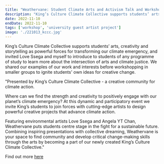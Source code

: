 ```yaml
---
title: "Weathervane: Student Climate Arts and Activism Talk and Workshop with Love Ssega for King's Culture, KCL"
description: "King’s Culture Climate Collective supports students’ arts, creativity and storytelling as powerful forces for transforming our climate emergency, and invited Love Ssega and myself to introduce to students of any programme of study to learn more about the intersection of arts and climate justice. We shared our examples of our work and interests before workshopping in smaller groups to ignite students' own ideas for creative change.  "
date: 2022-11-10
endDate: 2022-11-10
tags: ['workshop', 'university guest artist project']
image: './221013_kccc.jpg'
---
```


King’s Culture Climate Collective supports students’ arts, creativity and storytelling as powerful forces for transforming our climate emergency, and invited Love Ssega and myself to introduce to students of any programme of study to learn more about the intersection of arts and climate justice. We shared our examples of our work and interests before workshopping in smaller groups to ignite students' own ideas for creative change. 

"Presented by King’s Culture Climate Collective - a creative community for climate action. 

Where can we find the strength and creativity to positively engage with our planet’s climate emergency? At this dynamic and participatory event we invite King’s students to join forces with cutting-edge artists to design powerful creative projects that advance climate action.

Featuring environmental artists Love Ssega and Angela YT Chan, Weathervane puts students centre stage in the fight for a sustainable future. Combining inspiring presentations with collective dreaming, Weathervane is your space to find community and develop critical change-making skills through the arts by becoming a part of our newly created King’s Culture Climate Collective."

Find out more [here](https://www.kcl.ac.uk/events/weathervane-student-arts-and-climate-activism)